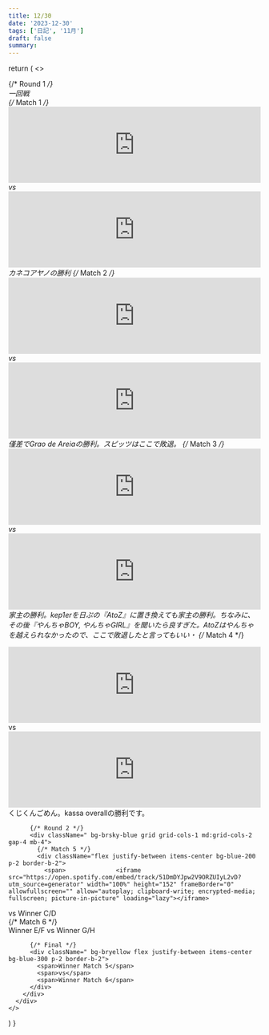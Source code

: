 ```yaml
---
title: 12/30
date: '2023-12-30'
tags: ['日記', '11月']
draft: false
summary: 
---
```




  return (
    <>
      <Head>
        <title>Tournament Bracket</title>
      </Head>
      <div className="container mx-auto p-4 font-bold">
        <div className="flex flex-col items-center">
          {/* Round 1 */}
          <div className="text-4xl mb-2 p-2 bg-brred text-brsky-blue font-mono font-extrabold shadow-lg rounded-lg">
            一回戦
          </div>
          <div className="grid grid-cols-1 md:grid-cols-2 gap-4 mb-4 bg-brgreen p-2 rounded rounded-lg">
            {/* Match 1 */}
            <div className="flex flex-col justify-between items-center bg-brorange p-2 border-b-2 border-brblue rounded-lg">
              <iframe src="https://open.spotify.com/embed/track/51DmDYJpw2V9ORZUIyL2vD?utm_source=generator" width="100%" height="152" frameBorder="0" allowfullscreen="" allow="autoplay; clipboard-write; encrypted-media; fullscreen; picture-in-picture" loading="lazy"></iframe>
              <span className="text-brblue">vs</span>
              <iframe src="https://open.spotify.com/embed/track/6sBnanj3Kfj3mQXpHCqVXt?utm_source=generator" width="100%" height="152" frameBorder="0" allowfullscreen="" allow="autoplay; clipboard-write; encrypted-media; fullscreen; picture-in-picture" loading="lazy"></iframe>
            </div>
            カネコアヤノの勝利
            {/* Match 2 */}
            <div className="flex flex-col justify-between items-center bg-brorange p-2 border-b-2 border-brblue rounded-lg">
            <iframe src="https://open.spotify.com/embed/track/3RauRsiIxUOQTS8h9sVWcP?utm_source=generator" width="100%" height="152" frameBorder="0" allowfullscreen="" allow="autoplay; clipboard-write; encrypted-media; fullscreen; picture-in-picture" loading="lazy"></iframe>             
             <span className="text-brblue">vs</span>
            <iframe src="https://open.spotify.com/embed/track/0MEQNyNQA8huagTIfAnqGC?utm_source=generator" width="100%" height="152" frameBorder="0" allowfullscreen="" allow="autoplay; clipboard-write; encrypted-media; fullscreen; picture-in-picture" loading="lazy"></iframe>           
             </div>
             僅差でGrao de Areiaの勝利。スピッツはここで敗退。
            {/* Match 3 */}
            <div className="flex flex-col justify-between items-center bg-brorange p-2 border-b-2 border-brblue rounded-lg">
            <iframe src="https://open.spotify.com/embed/track/60nxFrHUdwZQNOKG4CbiyG?utm_source=generator" width="100%" height="152" frameBorder="0" allowfullscreen="" allow="autoplay; clipboard-write; encrypted-media; fullscreen; picture-in-picture" loading="lazy"></iframe>
             <span className="text-brblue">vs</span>
            <iframe src="https://open.spotify.com/embed/track/2Zx7YnpyTsQvjAf9elDsgX?utm_source=generator" width="100%" height="152" frameBorder="0" allowfullscreen="" allow="autoplay; clipboard-write; encrypted-media; fullscreen; picture-in-picture" loading="lazy"></iframe>
             </div>
             家主の勝利。kep1erを日ぷの『AtoZ』に置き換えても家主の勝利。ちなみに、その後『やんちゃBOY, やんちゃGIRL』を聞いたら良すぎた。AtoZはやんちゃを越えられなかったので、ここで敗退したと言ってもいい・
            {/* Match 4 */}
            <div className="flex flex-col justify-between items-center bg-brorange p-2 border-b-2 border-brblue rounded-lg">
<iframe src="https://open.spotify.com/embed/track/4V3BvZ7Nc8pgu3VGvi8Zqz?utm_source=generator" width="100%" height="152" frameBorder="0" allowfullscreen="" allow="autoplay; clipboard-write; encrypted-media; fullscreen; picture-in-picture" loading="lazy"></iframe>             <span className="text-brblue">vs</span>
<iframe src="https://open.spotify.com/embed/track/3g1uQN86mg2yLHnJCuN2fR?utm_source=generator" width="100%" height="152" frameBorder="0" allowfullscreen="" allow="autoplay; clipboard-write; encrypted-media; fullscreen; picture-in-picture" loading="lazy"></iframe>             </div>
くじくんごめん。kassa overallの勝利です。

          {/* Round 2 */}
          <div className=" bg-brsky-blue grid grid-cols-1 md:grid-cols-2 gap-4 mb-4">
            {/* Match 5 */}
            <div className="flex justify-between items-center bg-blue-200 p-2 border-b-2">
              <span>              <iframe src="https://open.spotify.com/embed/track/51DmDYJpw2V9ORZUIyL2vD?utm_source=generator" width="100%" height="152" frameBorder="0" allowfullscreen="" allow="autoplay; clipboard-write; encrypted-media; fullscreen; picture-in-picture" loading="lazy"></iframe>
</span>
              <span>vs</span>
              <span>Winner C/D</span>
            </div>
            {/* Match 6 */}
            <div className="flex justify-between items-center bg-blue-200 p-2 border-b-2">
              <span>Winner E/F</span>
              <span>vs</span>
              <span>Winner G/H</span>
            </div>
          </div>

          {/* Final */}
          <div className=" bg-bryellow flex justify-between items-center bg-blue-300 p-2 border-b-2">
            <span>Winner Match 5</span>
            <span>vs</span>
            <span>Winner Match 6</span>
          </div>
        </div>
      </div>
    </>
  )
}

